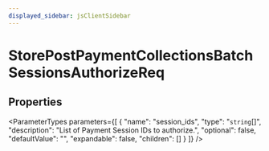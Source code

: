 ```yaml
---
displayed_sidebar: jsClientSidebar
---
```



# StorePostPaymentCollectionsBatchSessionsAuthorizeReq

## Properties

<ParameterTypes parameters={[
  {
    "name": "session_ids",
    "type": "`string`[]",
    "description": "List of Payment Session IDs to authorize.",
    "optional": false,
    "defaultValue": "",
    "expandable": false,
    "children": []
  }
]} />
